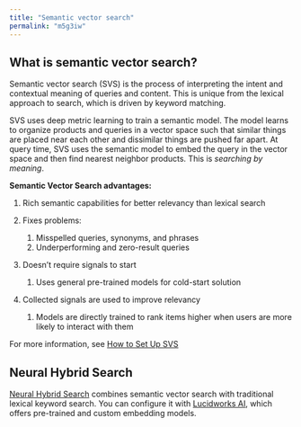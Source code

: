 ```yaml
---
title: "Semantic vector search"
permalink: "m5g3iw"
---
```


## What is semantic vector search?

Semantic vector search (SVS) is the process of interpreting the intent and contextual meaning of queries and content. This is unique from the lexical approach to search, which is driven by keyword matching.

SVS uses deep metric learning to train a semantic model. The model learns to organize products and queries in a vector space such that similar things are placed near each other and dissimilar things are pushed far apart. At query time, SVS uses the semantic model to embed the query in the vector space and then find nearest neighbor products. This is *searching by meaning*.

**Semantic Vector Search advantages:**

1. Rich semantic capabilities for better relevancy than lexical search
2. Fixes problems:

   1. Misspelled queries, synonyms, and phrases
   2. Underperforming and zero-result queries
3. Doesn’t require signals to start

   1. Uses general pre-trained models for cold-start solution
4. Collected signals are used to improve relevancy

   1. Models are directly trained to rank items higher when users are more likely to interact with them

For more information, see [How to Set Up SVS](/how-to/dozly3/set-up-semantic-vector-search)

## Neural Hybrid Search

[Neural Hybrid Search](/managed-fusion/5.9/6ogpnt/neural-hybrid-search) combines semantic vector search with traditional lexical keyword search. You can configure it with [Lucidworks AI](/lw-platform/ai/lukosg/lucidworks-ai), which offers pre-trained and custom embedding models.